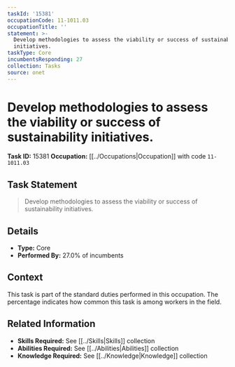 ```yaml
---
taskId: '15381'
occupationCode: 11-1011.03
occupationTitle: ''
statement: >-
  Develop methodologies to assess the viability or success of sustainability
  initiatives.
taskType: Core
incumbentsResponding: 27
collection: Tasks
source: onet
---
```

# Develop methodologies to assess the viability or success of sustainability initiatives.

**Task ID:** 15381
**Occupation:** [[../Occupations|Occupation]] with code `11-1011.03`

## Task Statement

> Develop methodologies to assess the viability or success of sustainability initiatives.

## Details

- **Type:** Core
- **Performed By:** 27.0% of incumbents

## Context

This task is part of the standard duties performed in this occupation. The percentage indicates how common this task is among workers in the field.

## Related Information

- **Skills Required:** See [[../Skills|Skills]] collection
- **Abilities Required:** See [[../Abilities|Abilities]] collection
- **Knowledge Required:** See [[../Knowledge|Knowledge]] collection
